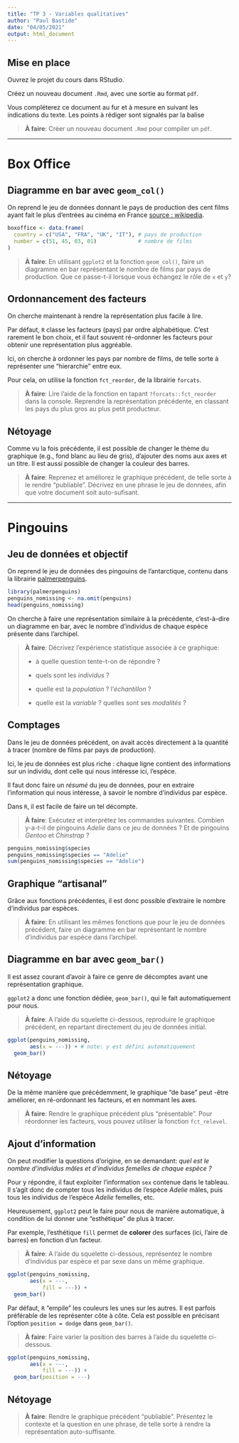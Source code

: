 ```yaml
---
title: "TP 3 - Variables qualitatives"
author: "Paul Bastide"
date: "04/05/2021"
output: html_document
---
```


## Mise en place

Ouvrez le projet du cours dans RStudio.

Créez un nouveau document `.Rmd`, avec une sortie au format `pdf`.

Vous compléterez ce document au fur et à mesure en suivant les indications du texte.
Les points à rédiger sont signalés par la balise

> **À faire**: Créer un nouveau document `.Rmd` pour compiler un `pdf`.

---

# Box Office

## Diagramme en bar avec `geom_col()`

On reprend le jeu de données donnant le pays de production des cent films ayant
fait le plus d'entrées au cinéma en France 
[source : wikipedia](https://fr.wikipedia.org/wiki/Liste_des_plus_gros_succ%C3%A8s_du_box-office_en_France#Les_100_premiers_films_au_box-office_fran%C3%A7ais).

```r
boxoffice <- data.frame(
  country = c("USA", "FRA", "UK", "IT"), # pays de production
  number = c(51, 45, 03, 01)             # nombre de films
)
```

> **À faire**: En utilisant `ggplot2` et la fonction `geom_col()`,
faire un diagramme en bar représentant le nombre de films par pays 
de production. Que ce passe-t-il lorsque vous échangez le rôle de `x` et `y `?

## Ordonnancement des facteurs

On cherche maintenant à rendre la représentation plus facile à lire.

Par défaut, `R` classe les facteurs (pays) par ordre alphabétique.
C'est rarement le bon choix, et il faut souvent ré-ordonner les facteurs
pour obtenir une représentation plus aggréable.

Ici, on cherche à ordonner les pays par nombre de films, de telle sorte à
représenter une "hierarchie" entre eux.

Pour cela, on utilise la fonction `fct_reorder`, de la librairie `forcats`.

> **À faire**: Lire l'aide de la fonction en tapant `?forcats::fct_reorder` dans la console.
Reprendre la représentation précédente, en classant les pays du plus gros au plus petit producteur.

## Nétoyage

Comme vu la fois précédente, il est possible de changer le thème du graphique
(e.g., fond blanc au lieu de gris), d'ajouter des noms aux axes et un titre.
Il est aussi possible de changer la couleur des barres.

> **À faire**: Reprenez et améliorez le graphique précédent, de telle sorte à le
rendre "publiable". Décrivez en une phrase le jeu de données, afin que votre 
document soit auto-sufisant.

---

# Pingouins

## Jeu de données et objectif

On reprend le jeu de données des pingouins de l'antarctique,
contenu dans la librairie [palmerpenguins](https://allisonhorst.github.io/palmerpenguins/).

```r
library(palmerpenguins)
penguins_nomissing <- na.omit(penguins)
head(penguins_nomissing)
```

On cherche à faire une représentation similaire à la précédente, c'est-à-dire 
un diagramme en bar, avec le nombre d'individus de chaque espèce présente dans l'archipel.

> **À faire**: Décrivez l'expérience statistique associée à ce graphique:
>
> * à quelle question tente-t-on de répondre ? 
>
> * quels sont les *individus* ?
>
> * quelle est la *population* ? l'*échantillon* ?
>
> * quelle est la *variable* ? quelles sont ses *modalités* ?

## Comptages

Dans le jeu de données précédent, on avait accès directement à la quantité
à tracer (nombre de films par pays de production).

Ici, le jeu de données est plus riche : chaque ligne contient des informations
sur un individu, dont celle qui nous intéresse ici, l'espèce.

Il faut donc faire un *résumé* du jeu de données, pour en extraire l'information
qui nous intéresse, à savoir le nombre d'individus par espèce.

Dans `R`, il est facile de faire un tel décompte.

> **À faire**: Exécutez et interprétez les commandes suivantes.
Combien y-a-t-il de pingouins *Adelie* dans ce jeu de données ?
Et de pingouins *Gentoo* et *Chinstrap* ?

```r
penguins_nomissing$species
penguins_nomissing$species == "Adelie"
sum(penguins_nomissing$species == "Adelie")
```

## Graphique "artisanal"

Grâce aux fonctions précédentes, il est donc possible d'extraire le nombre d'individus
par espèces.

> **À faire**: En utilisant les mêmes fonctions que pour le jeu de données précédent,
faire un diagramme en bar représentant le nombre d'individus par espèce dans l'archipel.

## Diagramme en bar avec `geom_bar()`

Il est assez courant d'avoir à faire ce genre de décomptes avant une représentation
graphique.

`ggplot2` a donc une fonction dédiée, `geom_bar()`, qui le fait automatiquement pour nous.

> **À faire**: A l'aide du squelette ci-dessous, reproduire le graphique précédent,
en repartant directement du jeu de données initial.

```r
ggplot(penguins_nomissing,
       aes(x = ---)) + # note: y est défini automatiquement
  geom_bar()
```

## Nétoyage

De la même manière que précédemment, le graphique "de base" peut -être améliorer,
en ré-ordonnant les facteurs, et en nommant les axes.

> **À faire**: Rendre le graphique précédent plus "présentable". Pour réordonner les
facteurs, vous pouvez utiliser la fonction `fct_relevel`.

## Ajout d'information

On peut modifier la questions d'origine, en se demandant:
*quel est le nombre d'individus mâles et d'individus femelles de chaque espèce ?*

Pour y répondre, il faut exploiter l'information `sex` contenue dans le tableau.
Il s'agit donc de compter tous les individus de l'espèce *Adelie* mâles,
puis tous les individus de l'espèce *Adelie* femelles, etc.

Heureusement, `ggplot2` peut le faire pour nous de manière automatique, à condition
de lui donner une "esthétique" de plus à tracer.

Par exemple, l'esthétique `fill` permet de **colorer** des surfaces
(ici, l'aire de barres) en fonction d'un facteur.

> **À faire**: A l'aide du squelette ci-dessous, représentez le nombre d'individus 
par espèce et par sexe dans un même graphique.

```r
ggplot(penguins_nomissing,
       aes(x = ---,
           fill = ---)) +
  geom_bar()
```

Par défaut, `R` "empile" les couleurs les unes sur les autres.
Il est parfois préférable de les représenter côte à côte.
Cela est possible en précisant l'option `position = dodge` dans `geom_bar()`.

> **À faire**: Faire varier la position des barres à l'aide du squelette ci-dessous.

```r
ggplot(penguins_nomissing,
       aes(x = ---,
           fill = ---)) +
  geom_bar(position = ---)
```

## Nétoyage

> **À faire**: Rendre le graphique précédent "publiable". Présentez le contexte
et la question en une phrase, de telle sorte à rendre la représentation auto-suffisante.
